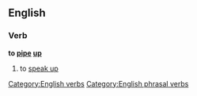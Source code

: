 ==English==

===Verb===
'''to [[pipe]] [[up]]'''

#to [[speak up]]

[[Category:English verbs]]
[[Category:English phrasal verbs]]